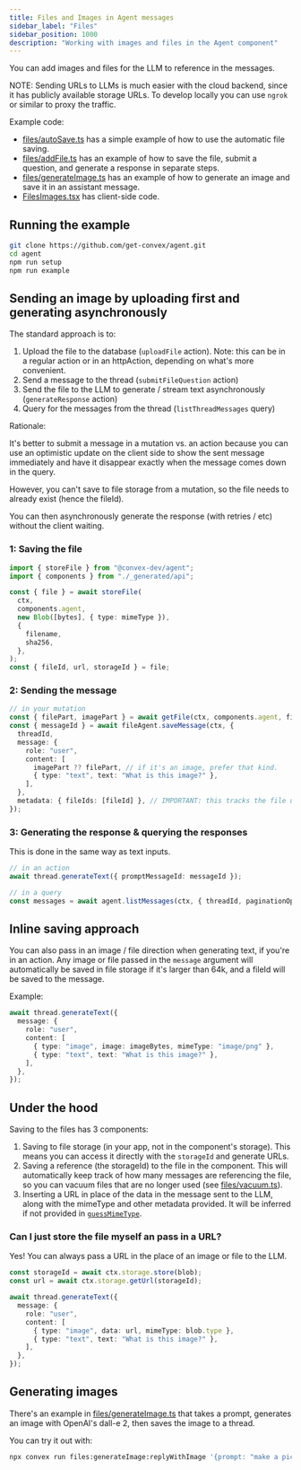 ```yaml
---
title: Files and Images in Agent messages
sidebar_label: "Files"
sidebar_position: 1000
description: "Working with images and files in the Agent component"
---
```


You can add images and files for the LLM to reference in the messages.

NOTE: Sending URLs to LLMs is much easier with the cloud backend, since it has
publicly available storage URLs. To develop locally you can use `ngrok` or
similar to proxy the traffic.

Example code:

- [files/autoSave.ts](https://github.com/get-convex/agent/blob/main/example/convex/files/autoSave.ts)
  has a simple example of how to use the automatic file saving.
- [files/addFile.ts](https://github.com/get-convex/agent/blob/main/example/convex/files/addFile.ts)
  has an example of how to save the file, submit a question, and generate a
  response in separate steps.
- [files/generateImage.ts](https://github.com/get-convex/agent/blob/main/example/convex/files/generateImage.ts)
  has an example of how to generate an image and save it in an assistant
  message.
- [FilesImages.tsx](https://github.com/get-convex/agent/blob/main/example/ui/files/FilesImages.tsx)
  has client-side code.

## Running the example

```sh
git clone https://github.com/get-convex/agent.git
cd agent
npm run setup
npm run example
```

## Sending an image by uploading first and generating asynchronously

The standard approach is to:

1. Upload the file to the database (`uploadFile` action). Note: this can be in a
   regular action or in an httpAction, depending on what's more convenient.
2. Send a message to the thread (`submitFileQuestion` action)
3. Send the file to the LLM to generate / stream text asynchronously
   (`generateResponse` action)
4. Query for the messages from the thread (`listThreadMessages` query)

Rationale:

It's better to submit a message in a mutation vs. an action because you can use
an optimistic update on the client side to show the sent message immediately and
have it disappear exactly when the message comes down in the query.

However, you can't save to file storage from a mutation, so the file needs to
already exist (hence the fileId).

You can then asynchronously generate the response (with retries / etc) without
the client waiting.

### 1: Saving the file

```ts
import { storeFile } from "@convex-dev/agent";
import { components } from "./_generated/api";

const { file } = await storeFile(
  ctx,
  components.agent,
  new Blob([bytes], { type: mimeType }),
  {
    filename,
    sha256,
  },
);
const { fileId, url, storageId } = file;
```

### 2: Sending the message

```ts
// in your mutation
const { filePart, imagePart } = await getFile(ctx, components.agent, fileId);
const { messageId } = await fileAgent.saveMessage(ctx, {
  threadId,
  message: {
    role: "user",
    content: [
      imagePart ?? filePart, // if it's an image, prefer that kind.
      { type: "text", text: "What is this image?" },
    ],
  },
  metadata: { fileIds: [fileId] }, // IMPORTANT: this tracks the file usage.
});
```

### 3: Generating the response & querying the responses

This is done in the same way as text inputs.

```ts
// in an action
await thread.generateText({ promptMessageId: messageId });
```

```ts
// in a query
const messages = await agent.listMessages(ctx, { threadId, paginationOpts });
```

## Inline saving approach

You can also pass in an image / file direction when generating text, if you're
in an action. Any image or file passed in the `message` argument will
automatically be saved in file storage if it's larger than 64k, and a fileId
will be saved to the message.

Example:

```ts
await thread.generateText({
  message: {
    role: "user",
    content: [
      { type: "image", image: imageBytes, mimeType: "image/png" },
      { type: "text", text: "What is this image?" },
    ],
  },
});
```

## Under the hood

Saving to the files has 3 components:

1. Saving to file storage (in your app, not in the component's storage). This
   means you can access it directly with the `storageId` and generate URLs.
2. Saving a reference (the storageId) to the file in the component. This will
   automatically keep track of how many messages are referencing the file, so
   you can vacuum files that are no longer used (see
   [files/vacuum.ts](https://github.com/get-convex/agent/blob/main/example/convex/files/vacuum.ts)).
3. Inserting a URL in place of the data in the message sent to the LLM, along
   with the mimeType and other metadata provided. It will be inferred if not
   provided in
   [`guessMimeType`](https://github.com/get-convex/agent/blob/main/src/mapping.ts#L227).

### Can I just store the file myself an pass in a URL?

Yes! You can always pass a URL in the place of an image or file to the LLM.

```ts
const storageId = await ctx.storage.store(blob);
const url = await ctx.storage.getUrl(storageId);

await thread.generateText({
  message: {
    role: "user",
    content: [
      { type: "image", data: url, mimeType: blob.type },
      { type: "text", text: "What is this image?" },
    ],
  },
});
```

## Generating images

There's an example in
[files/generateImage.ts](https://github.com/get-convex/agent/blob/main/example/convex/files/generateImage.ts)
that takes a prompt, generates an image with OpenAI's dall-e 2, then saves the
image to a thread.

You can try it out with:

```sh
npx convex run files:generateImage:replyWithImage '{prompt: "make a picture of a cat" }'
```
